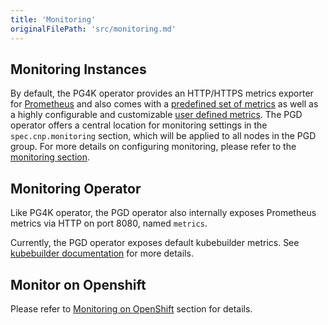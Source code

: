 ```yaml
---
title: 'Monitoring'
originalFilePath: 'src/monitoring.md'
---
```


## Monitoring Instances

By default, the PG4K operator provides an HTTP/HTTPS metrics exporter for [Prometheus](https://prometheus.io/)
and also comes with a [predefined set of metrics](/postgres_for_kubernetes/latest/monitoring/#predefined-set-of-metrics) as well as a highly configurable and customizable
[user defined metrics](/postgres_for_kubernetes/latest/monitoring/#user-defined-metrics).
The PGD operator offers a central location for monitoring settings in the `spec.cnp.monitoring` section, which will be applied to all nodes in the PGD group. For more details on configuring monitoring, please refer to the [monitoring section](/postgres_for_kubernetes/latest/monitoring/).

## Monitoring Operator

Like PG4K operator, the PGD operator also internally exposes Prometheus metrics via HTTP
on port 8080, named `metrics`.

Currently, the PGD operator exposes default kubebuilder metrics. See [kubebuilder documentation](https://book.kubebuilder.io/reference/metrics.html) for more details.

## Monitor on Openshift

Please refer to [Monitoring on OpenShift](/postgres_for_kubernetes/latest/monitoring/#monitoring-on-openshift) section for details.
